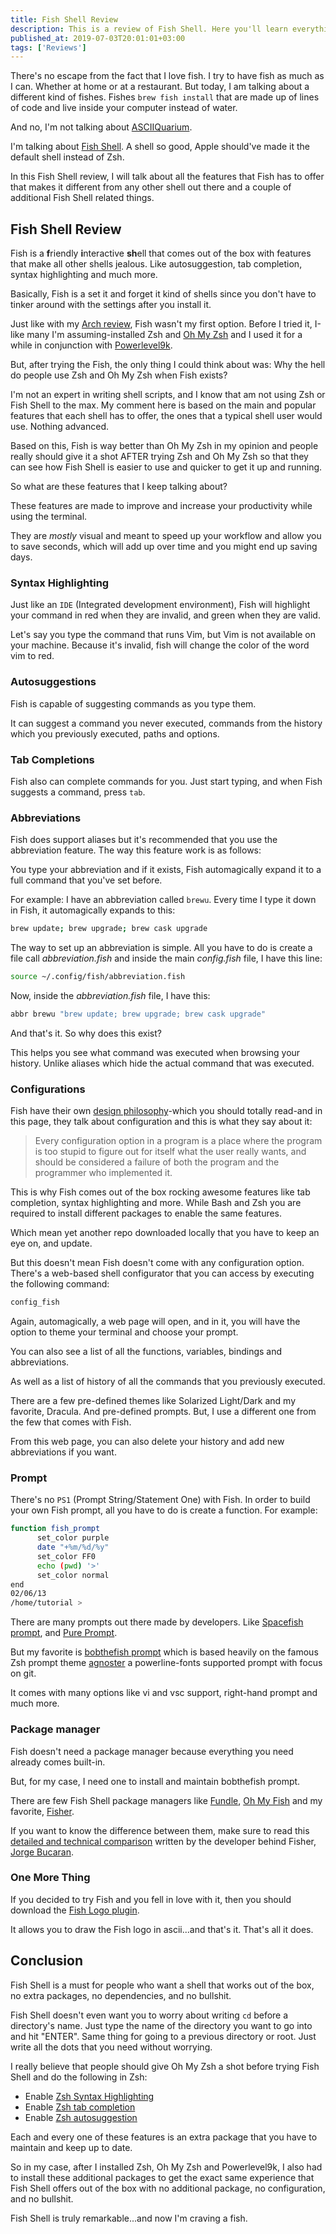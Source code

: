 ```yaml
---
title: Fish Shell Review
description: This is a review of Fish Shell. Here you'll learn everything you need about Fish Shell and why it's awesome!
published_at: 2019-07-03T20:01:01+03:00
tags: ['Reviews']
---
```


There's no escape from the fact that I love fish. I try to have fish as much as I can. Whether at home or at a restaurant. But today, I am talking about a different kind of fishes. Fishes `brew fish install` that are made up of lines of code and live inside your computer instead of water.

And no, I'm not talking about [ASCIIQuarium](https://robobunny.com/projects/asciiquarium/html/).

I'm talking about [Fish Shell](https://fishshell.com/). A shell so good, Apple should've made it the default shell instead of Zsh.

In this Fish Shell review, I will talk about all the features that Fish has to offer that makes it different from any other shell out there and a couple of additional Fish Shell related things.

## Fish Shell Review

Fish is a **f**riendly **i**nteractive **sh**ell that comes out of the box with features that make all other shells jealous. Like autosuggestion, tab completion, syntax highlighting and much more.

Basically, Fish is a set it and forget it kind of shells since you don't have to tinker around with the settings after you install it.

Just like with my [Arch review](https://ahmetalmaz.com/how-to/install-arch-linux-guide/), Fish wasn't my first option. Before I tried it, I-like many I'm assuming-installed Zsh and [Oh My Zsh](https://ohmyz.sh/) and I used it for a while in conjunction with [Powerlevel9k](https://github.com/bhilburn/powerlevel9k).

But, after trying the Fish, the only thing I could think about was: Why the hell do people use Zsh and Oh My Zsh when Fish exists?

I'm not an expert in writing shell scripts, and I know that am not using Zsh or Fish Shell to the max. My comment here is based on the main and popular features that each shell has to offer, the ones that a typical shell user would use. Nothing advanced.

Based on this, Fish is way better than Oh My Zsh in my opinion and people really should give it a shot AFTER trying Zsh and Oh My Zsh so that they can see how Fish Shell is easier to use and quicker to get it up and running.

So what are these features that I keep talking about?

These features are made to improve and increase your productivity while using the terminal.

They are _mostly_ visual and meant to speed up your workflow and allow you to save seconds, which will add up over time and you might end up saving days.

### Syntax Highlighting

Just like an `IDE` (Integrated development environment), Fish will highlight your command in red when they are invalid, and green when they are valid.

Let's say you type the command that runs Vim, but Vim is not available on your machine. Because it's invalid, fish will change the color of the word vim to red.

### Autosuggestions

Fish is capable of suggesting commands as you type them.

It can suggest a command you never executed, commands from the history which you previously executed, paths and options.

### Tab Completions

Fish also can complete commands for you. Just start typing, and when Fish suggests a command, press `tab`.

### Abbreviations

Fish does support aliases but it's recommended that you use the abbreviation feature. The way this feature work is as follows:

You type your abbreviation and if it exists, Fish automagically expand it to a full command that you've set before.

For example: I have an abbreviation called `brewu`. Every time I type it down in Fish, it automagically expands to this:

```bash
brew update; brew upgrade; brew cask upgrade
```

The way to set up an abbreviation is simple. All you have to do is create a file call _abbreviation.fish_ and inside the main _config.fish_ file, I have this line:

```bash
source ~/.config/fish/abbreviation.fish
```

Now, inside the _abbreviation.fish_ file, I have this:

```bash title="abbreviation.fish"
abbr brewu "brew update; brew upgrade; brew cask upgrade"
```

And that's it. So why does this exist?

This helps you see what command was executed when browsing your history. Unlike aliases which hide the actual command that was executed.

### Configurations

Fish have their own [design philosophy](http://fishshell.com/docs/current/design.html)-which you should totally read-and in this page, they talk about configuration and this is what they say about it:

> Every configuration option in a program is a place where the program is too stupid to figure out for itself what the user really wants, and should be considered a failure of both the program and the programmer who implemented it.

This is why Fish comes out of the box rocking awesome features like tab completion, syntax highlighting and more.
While Bash and Zsh you are required to install different packages to enable the same features.

Which mean yet another repo downloaded locally that you have to keep an eye on, and update.

But this doesn't mean Fish doesn't come with any configuration option. There's a web-based shell configurator that you can access by executing the following command:

```bash
config_fish
```

Again, automagically, a web page will open, and in it, you will have the option to theme your terminal and choose your prompt.

You can also see a list of all the functions, variables, bindings and abbreviations.

As well as a list of history of all the commands that you previously executed.

There are a few pre-defined themes like Solarized Light/Dark and my favorite, Dracula. And pre-defined prompts. But, I use a different one from the few that comes with Fish.

From this web page, you can also delete your history and add new abbreviations if you want.

### Prompt

There's no `PS1` (Prompt String/Statement One) with Fish. In order to build your own Fish prompt, all you have to do is create a function. For example:

```bash
function fish_prompt
      set_color purple
      date "+%m/%d/%y"
      set_color FF0
      echo (pwd) '>'
      set_color normal
end
02/06/13
/home/tutorial >
```

There are many prompts out there made by developers. Like [Spacefish prompt](https://github.com/matchai/spacefish), and [Pure Prompt](https://github.com/rafaelrinaldi/pure).

But my favorite is [bobthefish prompt](https://github.com/oh-my-fish/theme-bobthefish) which is based heavily on the famous Zsh prompt theme [agnoster](https://github.com/agnoster/agnoster-zsh-theme) a powerline-fonts supported prompt with focus on git.

It comes with many options like vi and vsc support, right-hand prompt and much more.

### Package manager

Fish doesn't need a package manager because everything you need already comes built-in.

But, for my case, I need one to install and maintain bobthefish prompt.

There are few Fish Shell package managers like [Fundle](https://github.com/danhper/fundle), [Oh My Fish](https://github.com/oh-my-fish/oh-my-fish) and my favorite, [Fisher](https://github.com/jorgebucaran/fisher).

If you want to know the difference between them, make sure to read this [detailed and technical comparison](https://github.com/jorgebucaran/fisher/issues/481) written by the developer behind Fisher, [Jorge Bucaran](https://twitter.com/JorgeBucaran).

### One More Thing

If you decided to try Fish and you fell in love with it, then you should download the [Fish Logo plugin](https://github.com/laughedelic/fish_logo).

It allows you to draw the Fish logo in ascii...and that's it. That's all it does.

## Conclusion

Fish Shell is a must for people who want a shell that works out of the box, no extra packages, no dependencies, and no bullshit.

Fish Shell doesn't even want you to worry about writing `cd` before a directory's name. Just type the name of the directory you want to go into and hit "ENTER". Same thing for going to a previous directory or root. Just write all the dots that you need without worrying.

I really believe that people should give Oh My Zsh a shot before trying Fish Shell and do the following in Zsh:

- Enable [Zsh Syntax Highlighting](https://github.com/zsh-users/zsh-syntax-highlighting)
- Enable [Zsh tab completion](https://github.com/zsh-users/zsh-completions)
- Enable [Zsh autosuggestion](https://github.com/zsh-users/zsh-autosuggestions)

Each and every one of these features is an extra package that you have to maintain and keep up to date.

So in my case, after I installed Zsh, Oh My Zsh and Powerlevel9k, I also had to install these additional packages to get the exact same experience that Fish Shell offers out of the box with no additional package, no configuration, and no bullshit.

Fish Shell is truly remarkable...and now I'm craving a fish.

